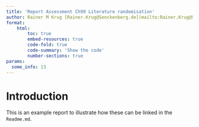 ```yaml
---
title: 'Report Assessment Ch99 Literature randomisation'
author: Rainer M Krug [Rainer.Krug@Senckenberg.de](mailto:Rainer.Krug@Senckenberg.de)
format:
    html:
        toc: true
        embed-resources: true
        code-fold: true
        code-summary: 'Show the code'
        number-sections: true
params:
  some_info: 13
---
```


# Introduction
This is an example report to illustrate how these can be linked in the `Readme.md`.